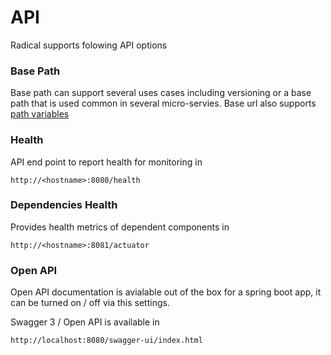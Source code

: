 # API

Radical supports folowing API options

### Base Path

Base path can support several uses cases including versioning or a base path that is used common in several micro-servies. Base url also supports [path variables](../advanced/path_variables)

### Health 

API end point to report health for monitoring in 

`http://<hostname>:8080/health`

### Dependencies Health 

Provides health metrics of dependent components in 

`http://<hostname>:8081/actuator`

### Open API 

Open API documentation is avialable out of the box for a spring boot app, it can be turned on / off via this settings.

Swagger 3 / Open API is available in 

`http://localhost:8080/swagger-ui/index.html`